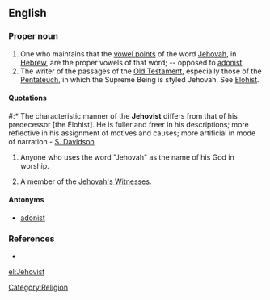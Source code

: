 ==English==
{{Wikipedia}}

===Proper noun===
{{en-proper noun}}

# One who maintains that the [[vowel point]]s of the word [[Jehovah]], in [[Hebrew]], are the proper vowels of that word; -- opposed to [[adonist]].
# The writer of the passages of the [[Old Testament]], especially those of the [[Pentateuch]], in which the Supreme Being is styled Jehovah. See [[Elohist]].

====Quotations====
#:* The characteristic manner of the '''Jehovist''' differs from that of his predecessor [the Elohist]. He is fuller and freer in his descriptions; more reflective in his assignment of motives and causes; more artificial in mode of narration - [[S. Davidson]]
# {{context|by extension}} Anyone who uses the word "Jehovah" as the name of his God in worship.
# {{pejorative}} A member of the [[Jehovah's Witnesses]].

====Antonyms====
*[[adonist]]

===References===
*{{R:Webster 1913}} 

[[Category:Religion]]

[[el:Jehovist]]